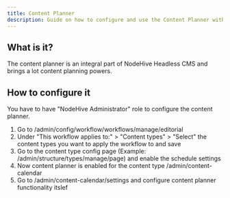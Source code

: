 ```yaml
---
title: Content Planner
description: Guide on how to configure and use the Content Planner within NodeHive Headless CMS
---
```

## What is it?
The content planner is an integral part of NodeHive Headless CMS and brings a lot content planning powers.

## How to configure it

You have to have "NodeHive Administrator" role to configure the content planner.

1. Go to /admin/config/workflow/workflows/manage/editorial
2. Under "This workflow applies to:" > "Content types" > "Select" the content types you want to apply the workflow to and save
3. Go to the content type config page (Example: /admin/structure/types/manage/page) and enable the schedule settings
4. Now content planner is enabled for the content type /admin/content-calendar
5. Go to /admin/content-calendar/settings and configure content planner functionality itslef

